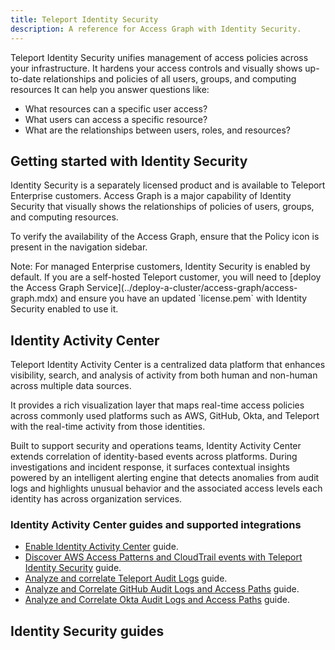 ```yaml
---
title: Teleport Identity Security
description: A reference for Access Graph with Identity Security.
---
```


Teleport Identity Security unifies management of access policies across your infrastructure.
It hardens your access controls and visually shows up-to-date relationships and policies of all users, groups, and computing resources
It can help you answer questions like:

- What resources can a specific user access?
- What users can access a specific resource?
- What are the relationships between users, roles, and resources?

## Getting started with Identity Security

Identity Security is a separately licensed product and is available to Teleport Enterprise customers.
Access Graph is a major capability of Identity Security that visually shows the relationships of
policies of users, groups, and computing resources.

To verify the availability of the Access Graph, ensure that the Policy icon is present in the navigation sidebar.

<Admonition type="note">
Note: For managed Enterprise customers, Identity Security is enabled by default.
If you are a self-hosted Teleport customer, you will need to [deploy the Access Graph Service](../deploy-a-cluster/access-graph/access-graph.mdx) and ensure you have an updated
`license.pem` with Identity Security enabled to use it.
</Admonition>


## Identity Activity Center

Teleport Identity Activity Center is a centralized data platform that enhances visibility,
search, and analysis of activity from both human and non-human across multiple data sources.

It provides a rich visualization layer that maps real-time access policies
across commonly used platforms such as AWS, GitHub, Okta, and Teleport with the real-time
activity from those identities.

Built to support security and operations teams, Identity Activity Center extends
correlation of identity-based events across platforms. During investigations and incident
response, it surfaces contextual insights powered by an intelligent alerting engine
that detects anomalies from audit logs and highlights unusual behavior and the associated
access levels each identity has across organization services.

### Identity Activity Center guides and supported integrations

- [Enable Identity Activity Center](../deploy-a-cluster/access-graph/identity-activity-center.mdx) guide.
- [Discover AWS Access Patterns and CloudTrail events with Teleport Identity Security](./integrations/aws-sync.mdx) guide.
- [Analyze and correlate Teleport Audit Logs](./integrations/teleport.mdx) guide.
- [Analyze and Correlate GitHub Audit Logs and Access Paths](./integrations/github.mdx) guide.
- [Analyze and Correlate Okta Audit Logs and Access Paths](../access-controls/okta/okta.mdx) guide.


## Identity Security guides

<DocCardList />
